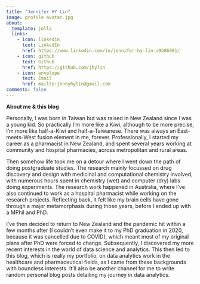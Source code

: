 ```yaml
---
title: "Jennifer HY Lin"
image: profile avatar.jpg
about:
  template: jolla
  links:
    - icon: linkedin
      text: LinkedIn
      href: https://www.linkedin.com/in/jennifer-hy-lin-a9b86981/
    - icon: github
      text: Github
      href: https://github.com/jhylin
    - icon: envelope
      text: Email
      href: mailto:jennyhylin@gmail.com
comments: false
---
```


**About me & this blog**

Personally, I was born in Taiwan but was raised in New Zealand since I was a young kid. So practically I'm more like a Kiwi, although to be more precise, I'm more like half-a-Kiwi and half-a-Taiwanese. There was always an East-meets-West fusion element in me, forever. Professionally, I started my career as a pharmacist in New Zealand, and spent several years working at community and hospital pharmacies, across metropolitan and rural areas.

Then somehow life took me on a detour where I went down the path of doing postgraduate studies. The research mainly focussed on drug discovery and design with medicinal and computational chemistry involved, with numerous hours spent in chemistry (wet) and computer (dry) labs doing experiments. The research work happened in Australia, where I've also continued to work as a hospital pharmacist while working on the research projects. Reflecting back, it felt like my brain cells have gone through a major metamorphasis during those years, before I ended up with a MPhil and PhD.

I've then decided to return to New Zealand and the pandemic hit within a few months after (I couldn't even make it to my PhD graduation in 2020, because it was cancelled due to COVID), which meant most of my original plans after PhD were forced to change. Subsequently, I discovered my more recent interests in the world of data science and analytics. This then led to this blog, which is really my portfolio, on data analytics work in the healthcare and pharmaceutical fields, as I came from these backgrounds with boundless interests. It'll also be another channel for me to write random personal blog posts detailing my journey in data analytics.
